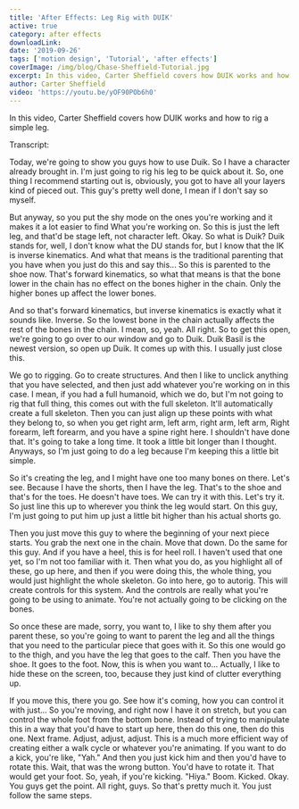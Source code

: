 ```yaml
---
title: 'After Effects: Leg Rig with DUIK'
active: true
category: after effects
downloadLink:
date: '2019-09-26'
tags: ['motion design', 'Tutorial', 'after effects']
coverImage: /img/blog/Chase-Sheffield-Tutorial.jpg
excerpt: In this video, Carter Sheffield covers how DUIK works and how to rig a simple leg.
author: Carter Sheffield
video: 'https://youtu.be/yOF90POb6h0'
---
```


In this video, Carter Sheffield covers how DUIK works and how to rig a simple leg.

Transcript:

Today, we're going to show you guys how to use Duik. So I have a character already brought in. I'm just going to rig his leg to be quick about it. So, one thing I recommend starting out is, obviously, you got to have all your layers kind of pieced out. This guy's pretty well done, I mean if I don't say so myself.

But anyway, so you put the shy mode on the ones you're working and it makes it a lot easier to find What you're working on. So this is just the left leg, and that'd be stage left, not character left. Okay. So what is Duik? Duik stands for, well, I don't know what the DU stands for, but I know that the IK is inverse kinematics. And what that means is the traditional parenting that you have when you just do this and say this... So this is parented to the shoe now. That's forward kinematics, so what that means is that the bone lower in the chain has no effect on the bones higher in the chain. Only the higher bones up affect the lower bones.

And so that's forward kinematics, but inverse kinematics is exactly what it sounds like. Inverse. So the lowest bone in the chain actually affects the rest of the bones in the chain. I mean, so, yeah. All right. So to get this open, we're going to go over to our window and go to Duik. Duik Basil is the newest version, so open up Duik. It comes up with this. I usually just close this.

We go to rigging. Go to create structures. And then I like to unclick anything that you have selected, and then just add whatever you're working on in this case. I mean, if you had a full humanoid, which we do, but I'm not going to rig that full thing, this comes out with the full skeleton. It'll automatically create a full skeleton. Then you can just align up these points with what they belong to, so when you get right arm, left arm, right arm, left arm, Right forearm, left forearm, and you have a spine right here. I shouldn't have done that. It's going to take a long time. It took a little bit longer than I thought. Anyways, so I'm just going to do a leg because I'm keeping this a little bit simple.

So it's creating the leg, and I might have one too many bones on there. Let's see. Because I have the shorts, then I have the leg. That's to the shoe and that's for the toes. He doesn't have toes. We can try it with this. Let's try it. So just line this up to wherever you think the leg would start. On this guy, I'm just going to put him up just a little bit higher than his actual shorts go.

Then you just move this guy to where the beginning of your next piece starts. You grab the next one in the chain. Move that down. Do the same for this guy. And if you have a heel, this is for heel roll. I haven't used that one yet, so I'm not too familiar with it. Then what you do, as you highlight all of these, go up here, and then if you were doing this, the whole thing, you would just highlight the whole skeleton. Go into here, go to autorig. This will create controls for this system. And the controls are really what you're going to be using to animate. You're not actually going to be clicking on the bones.

So once these are made, sorry, you want to, I like to shy them after you parent these, so you're going to want to parent the leg and all the things that you need to the particular piece that goes with it. So this one would go to the thigh, and you have the leg that goes to the calf. Then you have the shoe. It goes to the foot. Now, this is when you want to... Actually, I like to hide these on the screen, too, because they just kind of clutter everything up.

If you move this, there you go. See how it's coming, how you can control it with just... So you're moving, and right now I have it on stretch, but you can control the whole foot from the bottom bone. Instead of trying to manipulate this in a way that you'd have to start up here, then do this one, then do this one. Next frame. Adjust, adjust, adjust. This is a much more efficient way of creating either a walk cycle or whatever you're animating. If you want to do a kick, you're like, "Yah." And then you just kick him and then you'd have to rotate this. Wait, that was the wrong button. You'd have to rotate it. That would get your foot. So, yeah, if you're kicking. "Hiya." Boom. Kicked. Okay. You guys get the point. All right, guys. So that's pretty much it. You just follow the same steps.
